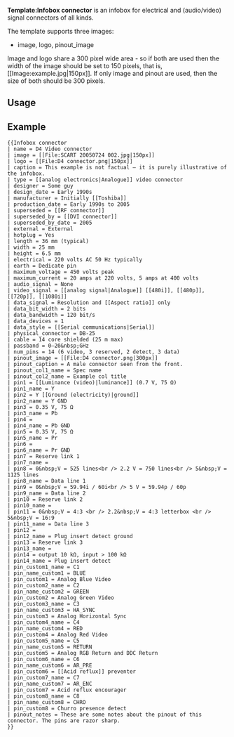 {{Documentation subpage}}
<!-- Place categories where indicated at the bottom of this page and interwikis at Wikidata -->
{{Lua|Module:Infobox3cols}}

'''Template:Infobox connector''' is an infobox for electrical and (audio/video) signal connectors of all kinds. 

The template supports three images:
* image, logo, pinout_image
Image and logo share a 300&nbsp;pixel wide area - so if both are used then the width of the image should be set to 150&nbsp;pixels, that is, <nowiki>[[Image:example.jpg|150px]]</nowiki>. If only image and pinout are used, then the size of both should be 300&nbsp;pixels.

==Usage==
{{Parameter names manual
| name | logo | image | caption | type | designer | design_date | manufacturer | production_date | superseded | superseded_by | superseded_by_date | weight | length | width | height | diameter | num_pins | hotplug | daisy_chain | external | audio_signal | video_signal | cable | passband | physical_connector | electrical | earth | maximum_voltage | maximum_current | data_signal | data_bit_width | data_bandwidth | data_devices | data_style | pinout_image | pin1 | pin1_name | shell | hooks | pin_custom1 | pin_custom1_name | pinout_caption | pinout_image2 | pinout_caption2 | pinout_col1_name | pinout_col2_name | pin2_name | pin2 | pin3_name | pin3 | pin4_name | pin4 | pin5_name | pin5 | pin6_name | pin6 | pin7_name | pin7 | pin8_name | pin8 | pin9_name | pin9 | pin10_name | pin10 | pin11_name | pin11 | pin12_name | pin12 | pin13_name | pin13 | pin14_name | pin14 | pin15_name | pin15 | pin16_name | pin16 | pin17_name | pin17 | pin18_name | pin18 | pin19_name | pin19 | pin20_name | pin20 | pin21_name | pin21 | pin22_name | pin22 | pin23_name | pin23 | pin24_name | pin24 | pin25_name | pin25 | pin26_name | pin26 | pin27_name | pin27 | pin28_name | pin28 | pin29_name | pin29 | pin30_name | pin30 | pin31_name | pin31 | pin32_name | pin32 | pin33_name | pin33 | pin34_name | pin34 | pin35_name | pin35 | pin36_name | pin36 | pin37_name | pin37 | pin38_name | pin38 | pin39_name | pin39 | pin40_name | pin40 | pin_name_custom1 | pin_custom2_name | pin_name_custom2 | pin_custom2 | pin_custom3_name | pin_name_custom3 | pin_custom3 | pin_custom4_name | pin_name_custom4 | pin_custom4 | pin_custom5_name | pin_name_custom5 | pin_custom5 | pin_custom6_name | pin_name_custom6 | pin_custom6 | pin_custom7_name | pin_name_custom7 | pin_custom7 | pin_custom8_name | pin_name_custom8 | pin_custom8 | pinout_notes
}}

== Example ==
{{Infobox connector
| name = D4 Video connector
| image = [[File:SCART 20050724 002.jpg|150px]]
| logo = [[File:D4 connector.png|150px]]
| caption = This example is not factual – it is purely illustrative of the infobox.
| type = [[analog electronics|Analogue]] video connector
| designer = Some guy
| design_date = Early 1990s
| manufacturer = Initially [[Toshiba]]
| production_date = Early 1990s to 2005
| superseded = [[RF connector]]
| superseded_by = [[DVI connector]]
| superseded_by_date = 2005
| external = External
| hotplug = Yes
| length = 36 mm (typical)
| width = 25 mm
| height = 6.5 mm
| electrical = 220 volts AC 50 Hz typically
| earth = Dedicate pin
| maximum_voltage = 450 volts peak
| maximum_current = 20 amps at 220 volts, 5 amps at 400 volts
| audio_signal = None
| video_signal = [[analog signal|Analogue]] [[480i]], [[480p]], [[720p]], [[1080i]]
| data_signal = Resolution and [[Aspect ratio]] only
| data_bit_width = 2 bits
| data_bandwidth = 120 bit/s
| data_devices = 1
| data_style = [[Serial communications|Serial]]
| physical_connector = DB-25
| cable = 14 core shielded (25 m max)
| passband = 0–20&nbsp;GHz
| num_pins = 14 (6 video, 3 reserved, 2 detect, 3 data)
| pinout_image = [[File:D4 connector.png|300px]]
| pinout_caption = A male connector seen from the front.
| pinout_col1_name = Spec name
| pinout_col2_name = Example col title
| pin1 = [[Luminance (video)|luminance]] (0.7 V, 75 Ω)
| pin1_name = Y
| pin2 = Y [[Ground (electricity)|ground]]
| pin2_name = Y GND
| pin3 = 0.35 V, 75 Ω
| pin3_name = Pb
| pin4 = 
| pin4_name = Pb GND
| pin5 = 0.35 V, 75 Ω
| pin5_name = Pr
| pin6 = 
| pin6_name = Pr GND
| pin7 = Reserve link 1
| pin7_name = 
| pin8 = 0&nbsp;V = 525 lines<br /> 2.2 V = 750 lines<br /> 5&nbsp;V = 1125 lines
| pin8_name = Data line 1
| pin9 = 0&nbsp;V = 59.94i / 60i<br /> 5 V = 59.94p / 60p
| pin9_name = Data line 2
| pin10 = Reserve link 2
| pin10_name = 
| pin11 = 0&nbsp;V = 4:3 <br /> 2.2&nbsp;V = 4:3 letterbox <br /> 5&nbsp;V = 16:9
| pin11_name = Data line 3
| pin12 = 
| pin12_name = Plug insert detect ground
| pin13 = Reserve link 3
| pin13_name = 
| pin14 = output 10 kΩ, input > 100 kΩ
| pin14_name = Plug insert detect
| pin_custom1_name = C1
| pin_name_custom1 = BLUE
| pin_custom1 = Analog Blue Video
| pin_custom2_name = C2
| pin_name_custom2 = GREEN
| pin_custom2 = Analog Green Video
| pin_custom3_name = C3
| pin_name_custom3 = HA_SYNC
| pin_custom3 = Analog Horizontal Sync
| pin_custom4_name = C4
| pin_name_custom4 = RED
| pin_custom4 = Analog Red Video
| pin_custom5_name = C5
| pin_name_custom5 = RETURN
| pin_custom5 = Analog RGB Return and DDC Return
| pin_custom6_name = C6
| pin_name_custom6 = AR_PRE
| pin_custom6 = [[Acid reflux]] preventer
| pin_custom7_name = C7
| pin_name_custom7 = AR_ENC
| pin_custom7 = Acid reflux encourager
| pin_custom8_name = C8
| pin_name_custom8 = CHRO
| pin_custom8 = Churro presence detect
| pinout_notes = These are some notes about the pinout of this connector. The pins are razor sharp.
}}

<pre style="overflow:auto;">
{{Infobox connector
| name = D4 Video connector
| image = [[File:SCART 20050724 002.jpg|150px]]
| logo = [[File:D4 connector.png|150px]]
| caption = This example is not factual – it is purely illustrative of the infobox.
| type = [[analog electronics|Analogue]] video connector
| designer = Some guy
| design_date = Early 1990s
| manufacturer = Initially [[Toshiba]]
| production_date = Early 1990s to 2005
| superseded = [[RF connector]]
| superseded_by = [[DVI connector]]
| superseded_by_date = 2005
| external = External
| hotplug = Yes
| length = 36 mm (typical)
| width = 25 mm
| height = 6.5 mm
| electrical = 220 volts AC 50 Hz typically
| earth = Dedicate pin
| maximum_voltage = 450 volts peak
| maximum_current = 20 amps at 220 volts, 5 amps at 400 volts
| audio_signal = None
| video_signal = [[analog signal|Analogue]] [[480i]], [[480p]], [[720p]], [[1080i]]
| data_signal = Resolution and [[Aspect ratio]] only
| data_bit_width = 2 bits
| data_bandwidth = 120 bit/s
| data_devices = 1
| data_style = [[Serial communications|Serial]]
| physical_connector = DB-25
| cable = 14 core shielded (25 m max)
| passband = 0–20&nbsp;GHz
| num_pins = 14 (6 video, 3 reserved, 2 detect, 3 data)
| pinout_image = [[File:D4 connector.png|300px]]
| pinout_caption = A male connector seen from the front.
| pinout_col1_name = Spec name
| pinout_col2_name = Example col title
| pin1 = [[Luminance (video)|luminance]] (0.7 V, 75 Ω)
| pin1_name = Y
| pin2 = Y [[Ground (electricity)|ground]]
| pin2_name = Y GND
| pin3 = 0.35 V, 75 Ω
| pin3_name = Pb
| pin4 = 
| pin4_name = Pb GND
| pin5 = 0.35 V, 75 Ω
| pin5_name = Pr
| pin6 = 
| pin6_name = Pr GND
| pin7 = Reserve link 1
| pin7_name = 
| pin8 = 0&nbsp;V = 525 lines<br /> 2.2 V = 750 lines<br /> 5&nbsp;V = 1125 lines
| pin8_name = Data line 1
| pin9 = 0&nbsp;V = 59.94i / 60i<br /> 5 V = 59.94p / 60p
| pin9_name = Data line 2
| pin10 = Reserve link 2
| pin10_name = 
| pin11 = 0&nbsp;V = 4:3 <br /> 2.2&nbsp;V = 4:3 letterbox <br /> 5&nbsp;V = 16:9
| pin11_name = Data line 3
| pin12 = 
| pin12_name = Plug insert detect ground
| pin13 = Reserve link 3
| pin13_name = 
| pin14 = output 10 kΩ, input > 100 kΩ
| pin14_name = Plug insert detect
| pin_custom1_name = C1
| pin_name_custom1 = BLUE
| pin_custom1 = Analog Blue Video
| pin_custom2_name = C2
| pin_name_custom2 = GREEN
| pin_custom2 = Analog Green Video
| pin_custom3_name = C3
| pin_name_custom3 = HA_SYNC
| pin_custom3 = Analog Horizontal Sync
| pin_custom4_name = C4
| pin_name_custom4 = RED
| pin_custom4 = Analog Red Video
| pin_custom5_name = C5
| pin_name_custom5 = RETURN
| pin_custom5 = Analog RGB Return and DDC Return
| pin_custom6_name = C6
| pin_name_custom6 = AR_PRE
| pin_custom6 = [[Acid reflux]] preventer
| pin_custom7_name = C7
| pin_name_custom7 = AR_ENC
| pin_custom7 = Acid reflux encourager
| pin_custom8_name = C8
| pin_name_custom8 = CHRO
| pin_custom8 = Churro presence detect
| pinout_notes = These are some notes about the pinout of this connector. The pins are razor sharp.
}}
</pre>
{{clear}}

<includeonly>{{sandbox other||
<!-- Categories below this line; interwikis at Wikidata -->
[[Category:Electronics templates| ]]
}}</includeonly>